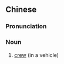 {{also|车组}}
==Chinese==
{{zh-forms|s=车组}}

===Pronunciation===
{{zh-pron
|m=chēzǔ
|c=ce1 zou2
|cat=n
}}

===Noun===
{{zh-noun}}

# [[crew]] (in a vehicle)